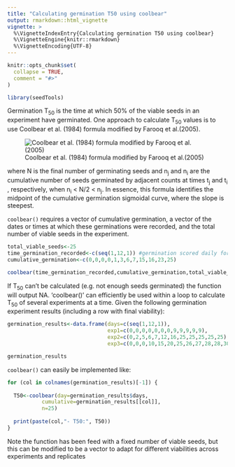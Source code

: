 ```yaml
---
title: "Calculating germination T50 using coolbear"
output: rmarkdown::html_vignette
vignette: >
  %\VignetteIndexEntry{Calculating germination T50 using coolbear}
  %\VignetteEngine{knitr::rmarkdown}
  %\VignetteEncoding{UTF-8}
---
```


```r
knitr::opts_chunk$set(
  collapse = TRUE,
  comment = "#>"
)
```

```r
library(seedTools)
```

Germination T~50~ is the time at which 50% of the viable seeds in an experiment have germinated. One approach to calculate T~50~ values is to use Coolbear et al. (1984) formula modified by Farooq et al.(2005).

![Coolbear et al. (1984) formula modified by Farooq et al.(2005)](cool_far_formula.PNG)

where N is the final number of germinating seeds and n~j~ and n~i~ are the cumulative number of seeds germinated by adjacent counts at times t~j~ and t~i~ , respectively, when n~i~ \< N/2 \< n~j~. In essence, this formula identifies the midpoint of the cumulative germination sigmoidal curve, where the slope is steepest.

`coolbear()` requires a vector of cumulative germination, a vector of the dates or times at which these germinations were recorded, and the total number of viable seeds in the experiment.

```r
total_viable_seeds<-25
time_germination_recorded<-c(seq(1,12,1)) #germination scored daily for 12 days
cumulative_germination<-c(0,0,0,0,1,3,6,7,15,16,23,25)

coolbear(time_germination_recorded,cumulative_germination,total_viable_seeds)
```

If T~50~ can't be calculated (e.g. not enough seeds germinated) the function will output NA. 'coolbear()' can efficiently be used within a loop to calculate T~50~ of several experiments at a time. Given the following germination experiment results (including a row with final viability):

```r
germination_results<-data.frame(days=c(seq(1,12,1)),
                                exp1=c(0,0,0,0,0,0,0,9,9,9,9,9),
                                exp2=c(0,2,5,6,7,12,16,25,25,25,25,25),
                                exp3=c(0,0,0,10,15,20,25,26,27,28,28,30))

germination_results
```

`coolbear()` can easily be implemented like:

```r
for (col in colnames(germination_results)[-1]) {
  
  T50<-coolbear(day=germination_results$days,
           cumulative=germination_results[[col]],
           n=25)
  
  print(paste(col,"- T50:", T50))
}
```

Note the function has been feed with a fixed number of viable seeds, but this can be modified to be a vector to adapt for different viabilities across experiments and replicates
